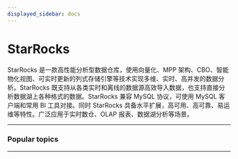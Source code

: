 ```yaml
---
displayed_sidebar: docs
---
```


# StarRocks


StarRocks 是一款高性能分析型数据仓库，使用向量化、MPP 架构、CBO、智能物化视图、可实时更新的列式存储引擎等技术实现多维、实时、高并发的数据分析。StarRocks 既支持从各类实时和离线的数据源高效导入数据，也支持直接分析数据湖上各种格式的数据。StarRocks 兼容 MySQL 协议，可使用 MySQL 客户端和常用 BI 工具对接。同时 StarRocks 具备水平扩展，高可用、高可靠、易运维等特性。广泛应用于实时数仓、OLAP 报表、数据湖分析等场景。

---

### Popular topics

<FeatureList language="Chinese" />

---

